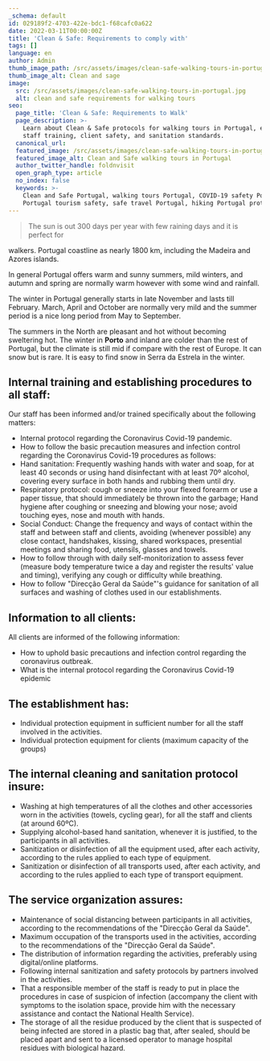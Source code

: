 ```yaml
---
_schema: default
id: 029189f2-4703-422e-bdc1-f68cafc0a622
date: 2022-03-11T00:00:00Z
title: 'Clean & Safe: Requirements to comply with'
tags: []
language: en
author: Admin
thumb_image_path: /src/assets/images/clean-safe-walking-tours-in-portugal.jpg
thumb_image_alt: Clean and sage
image:
  src: /src/assets/images/clean-safe-walking-tours-in-portugal.jpg
  alt: clean and safe requirements for walking tours
seo:
  page_title: 'Clean & Safe: Requirements to Walk'
  page_description: >-
    Learn about Clean & Safe protocols for walking tours in Portugal, ensuring
    staff training, client safety, and sanitation standards.
  canonical_url:
  featured_image: /src/assets/images/clean-safe-walking-tours-in-portugal.jpg
  featured_image_alt: Clean and Safe walking tours in Portugal
  author_twitter_handle: foldnvisit
  open_graph_type: article
  no_index: false
  keywords: >-
    Clean and Safe Portugal, walking tours Portugal, COVID-19 safety Portugal,
    Portugal tourism safety, safe travel Portugal, hiking Portugal protocols
---
```

> The sun is out 300 days per year with few raining days and it is perfect for

walkers. Portugal coastline as nearly 1800 km, including the Madeira and Azores
islands.

In general Portugal offers warm and sunny summers, mild winters, and autumn and
spring are normally warm however with some wind and rainfall.

The winter in Portugal generally starts in late November and lasts till
February. March, April and October are normally very mild and the summer period
is a nice long period from May to September.

The summers in the North are pleasant and hot without becoming sweltering hot.
The winter in&nbsp;**Porto**&nbsp;and inland are colder than the rest of
Portugal, but the climate is still mid if compare with the rest of Europe. It
can snow but is rare. It is easy to find snow in Serra da Estrela in the winter.

## **Internal training and establishing procedures to all staff:**

Our staff has been informed and/or trained specifically about the following
matters:

* Internal protocol regarding the Coronavirus Covid-19 pandemic.
* How to follow the basic precaution measures and infection control regarding
  the Coronavirus Covid-19 procedures as follows:
* Hand sanitation: Frequently washing hands with water and soap, for at least 40
  seconds or using hand disinfectant with at least 70º alcohol, covering every
  surface in both hands and rubbing them until dry.
* Respiratory protocol: cough or sneeze into your flexed forearm or use a paper
  tissue, that should immediately be thrown into the garbage; Hand hygiene after
  coughing or sneezing and blowing your nose; avoid touching eyes, nose and
  mouth with hands.
* Social Conduct: Change the frequency and ways of contact within the staff and
  between staff and clients, avoiding (whenever possible) any close contact,
  handshakes, kissing, shared workspaces, presential meetings and sharing food,
  utensils, glasses and towels.
* How to follow through with daily self-monitorization to assess fever (measure
  body temperature twice a day and register the results' value and timing),
  verifying any cough or difficulty while breathing.
* How to follow "Direcção Geral da Saúde"'s guidance for sanitation of all
  surfaces and washing of clothes used in our establishments.

## **Information to all clients:**

All clients are informed of the following information:

* How to uphold basic precautions and infection control regarding the
  coronavirus outbreak.
* What is the internal protocol regarding the Coronavirus Covid-19 epidemic

## **The establishment has:**

* Individual protection equipment in sufficient number for all the staff
  involved in the activities.
* Individual protection equipment for clients (maximum capacity of the groups)

## **The internal cleaning and sanitation protocol insure:**

* Washing at high temperatures of all the clothes and other accessories worn in
  the activities (towels, cycling gear), for all the staff and clients (at
  around 60ºC).
* Supplying alcohol-based hand sanitation, whenever it is justified, to the
  participants in all activities.
* Sanitization or disinfection of all the equipment used, after each activity,
  according to the rules applied to each type of equipment.
* Sanitization or disinfection of all transports used, after each activity, and
  according to the rules applied to each type of transport equipment.

## **The service organization assures:**

* Maintenance of social distancing between participants in all activities,
  according to the recommendations of the "Direcção Geral da Saúde".
* Maximum occupation of the transports used in the activities, according to the
  recommendations of the "Direcção Geral da Saúde".
* The distribution of information regarding the activities, preferably using
  digital/online platforms.
* Following internal sanitization and safety protocols by partners involved in
  the activities.
* That a responsible member of the staff is ready to put in place the procedures
  in case of suspicion of infection (accompany the client with symptoms to the
  isolation space, provide him with the necessary assistance and contact the
  National Health Service).
* The storage of all the residue produced by the client that is suspected of
  being infected are stored in a plastic bag that, after sealed, should be
  placed apart and sent to a licensed operator to manage hospital residues with
  biological hazard.